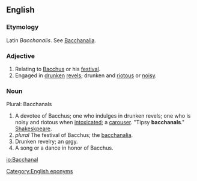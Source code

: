==English==

===Etymology===
Latin ''Bacchanalis''. See [[Bacchanalia]].

===Adjective===
#Relating to [[Bacchus]] or his [[festival]].
#Engaged in [[drunken]] [[revel]]s; drunken and [[riotous]] or [[noisy]].

===Noun===
Plural: Bacchanals

#A devotee of Bacchus; one who indulges in drunken revels; one who is noisy and riotous when [[intoxicate]]d; a [[carouser]]. "Tipsy '''bacchanals'''." [[Shakeskpeare]].
#''plural'' The festival of Bacchus; the [[bacchanalia]].
#Drunken revelry; an [[orgy]].
#A song or a dance in honor of Bacchus.

[[Category:English eponyms]]<!--SOED-->

[[io:Bacchanal]]